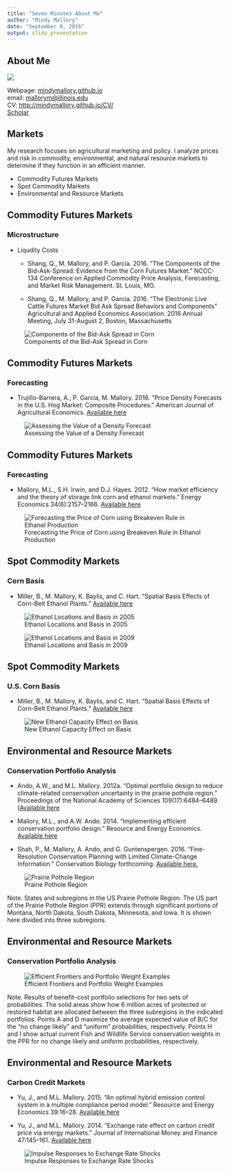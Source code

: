 ```yaml
---
title: "Seven Minutes About Me"
author: "Mindy Mallory"
date: "September 9, 2016"
output: slidy_presentation
---
```


## About Me



![](https://lh3.googleusercontent.com/PyX5BL0hZ-mjuvaHoCrA-sHShTRywuqc_7XiX90PRQOc-KOB3DL2uteyhwKLHH2IvBcamEXXHI4WYzEPLyJHUQPbKY1ZZLSBEV7wVAIeoTM9EQFl-_imuxh7io_Z8m5yQfl906sagaSeimOm_nhnBm_lCNaNqZHtXlBZnRaBMR0G4Swztdfmtk2cB8-g23fG9mnWVEHN4y8W2yGyxtKbTnI_OE7XfmmzmPdsLxr4GRhmixzmQiR6qXRIiRihElFNQFoS_zVUwKEG48EedqUvTLvUUAqNPl0YCIiYS99WGyLL4G8MshYLjkebJeqx46ADqvLSl4zFjAfIbJp0LNsFUYTTbPdPyEeSLGuupcjXGbqFhNsgUFklUdgQLXf_Q7ATe1mpjQcpOLGbJ4sq1sXqq2GAUGvjgD2tDX0ZkJObOLMhgaQlW4ahpQJOcm6wugmHwZJyu2pAF-91Djh7hzuHgJKDvfpC3si8v-37RgOXVRba28JqpSzoMoz3vZni-Mzvke9l-cfxM37hf67fZixakxVNeWh6tZPnqwcvsv6Wee-dP7ASxC-d5ILMOH_K9ss_fSU4tZDq_yldrfsIG8Y-M1vKJeNMNZD_HVtDcXO91KT_QxsC=w914-h515-no)


Webpage: [mindymallory.github.io](http://mindymallory.github.io)  
email: [mallorym@illinois.edu](mallorym@illinois.edu)  
CV: [http://mindymallory.github.io/CV/](http://mindymallory.github.io/CV/)  
[Scholar](https://scholar.google.com/citations?user=bp9U6boAAAAJ&hl=en)


## Markets

My research focuses on agricultural marketing and policy. I analyze prices and risk in commodity, environmental, and natural resource markets to determine if they function in an efficient manner.

+ Commodity Futures Markets
+ Spot Commodity Markets
+ Environmental and Resource Markets




## Commodity Futures Markets 

### Microstructure

+ Liqudity Costs

  + Shang, Q., M. Mallory, and P. Garcia. 2016. “The Components of the Bid-Ask-Spread: Evidence from the Corn Futures Market.” NCCC-134 Conference on Applied Commodity Price Analysis, Forecasting, and Market Risk Management. St. Louis, MO.

  + Shang, Q., M. Mallory, and P. Garcia. 2016. “The Electronic Live Cattle Futures Market Bid Ask Spread Behaviors and Components” Agricultural and Applied Economics Association. 2016 Annual Meeting, July 31-August 2, Boston, Massachusetts
  
![Components of the Bid-Ask Spread in Corn](images/bas-components.png)

## Commodity Futures Markets 

### Forecasting

  + Trujillo-Barrera, A., P. Garcia, M. Mallory. 2016. “Price Density Forecasts in the U.S. Hog Market: Composite Procedures.” American Journal of Agricultural Economics. [Available here](http://ajae.oxfordjournals.org/content/early/2016/08/02/ajae.aaw050.full)  
 
  ![Assessing the Value of a Density Forecast](images/F1.medium.gif)

## Commodity Futures Markets  

### Forecasting 

  + Mallory, M.L., S.H. Irwin, and D.J. Hayes. 2012. “How market efficiency and the theory of storage link corn and ethanol markets.” Energy Economics 34(6):2157–2166. [Available here](http://www.sciencedirect.com/science/article/pii/S0140988312000552%20target=)
  
  ![Forecasting the Price of Corn using Breakeven Rule in Ethanol Production](images/corn-be.jpg)
  
  
## Spot Commodity Markets

### Corn Basis

  + Miller, B., M. Mallory, K. Baylis, and C. Hart. “Spatial Basis Effects of Corn-Belt Ethanol Plants.” [Available here](https://www.ideals.illinois.edu/handle/2142/90769)

![Ethanol Locations and Basis in 2005](images/basis-2005.jpg)

![Ethanol Locations and Basis in 2009](images/basis-2009.jpg)

## Spot Commodity Markets

### U.S. Corn Basis

  + Miller, B., M. Mallory, K. Baylis, and C. Hart. “Spatial Basis Effects of Corn-Belt Ethanol Plants.” [Available here](https://www.ideals.illinois.edu/handle/2142/90769)

![New Ethanol Capacity Effect on Basis](images/ethanol-effect-on-basis.png)



## Environmental and Resource Markets  

### Conservation Portfolio Analysis

  + Ando, A.W., and M.L. Mallory. 2012a. “Optimal portfolio design to reduce climate-related conservation uncertainty in the prairie pothole region.” Proceedings of the National Academy of Sciences 109(17):6484–6489. [[Available here](http://www.pnas.org/content/109/17/6484.short)
  
  + Mallory, M.L., and A.W. Ando. 2014. “Implementing efficient conservation portfolio design.” Resource and Energy Economics. [Available here](http://www.sciencedirect.com/science/article/pii/S0928765514000402)
  
  + Shah, P., M. Mallory, A. Ando, and G. Guntenspergen. 2016. “Fine-Resolution Conservation Planning with Limited Climate-Change Information.” Conservation Biology forthcoming. [Available here.](http://onlinelibrary.wiley.com/doi/10.1111/cobi.12793/abstract)
  
  
![ Prairie Pothole Region](images/ppr.gif)

Note. States and subregions in the US Prairie Pothole Region. The US part of the Prairie Pothole Region (PPR) extends through significant portions of Montana, North Dakota, South Dakota, Minnesota, and Iowa. It is shown here divided into three subregions.

## Environmental and Resource Markets  

### Conservation Portfolio Analysis

![Efficient Frontiers and Portfolio Weight Examples](images/efficient-frontier.gif)

Note. Results of benefit–cost portfolio selections for two sets of probabilities. The solid areas show how 6 million acres of protected or restored habitat are allocated between the three subregions in the indicated portfolios. Points A and D maximize the average expected value of B/C for the “no change likely” and “uniform” probabilities, respectively. Points H and I show actual current Fish and Wildlife Service conservation weights in the PPR for no change likely and uniform probabilities, respectively.


## Environmental and Resource Markets

### Carbon Credit Markets

  + Yu, J., and M.L. Mallory. 2015. “An optimal hybrid emission control system in a multiple compliance period model.” Resource and Energy Economics 39:16–28. [Available here](http://www.sciencedirect.com/science/article/pii/S0928765514000773)

  + Yu, J., and M.L. Mallory. 2014. “Exchange rate effect on carbon credit price via energy markets.” Journal of International Money and Finance 47:145–161. [Available here](http://www.sciencedirect.com/science/article/pii/S0261560614000771)
  
  
![Impulse Responses to Exchange Rate Shocks](images/irf-carbon-market.jpg)  
  

  
